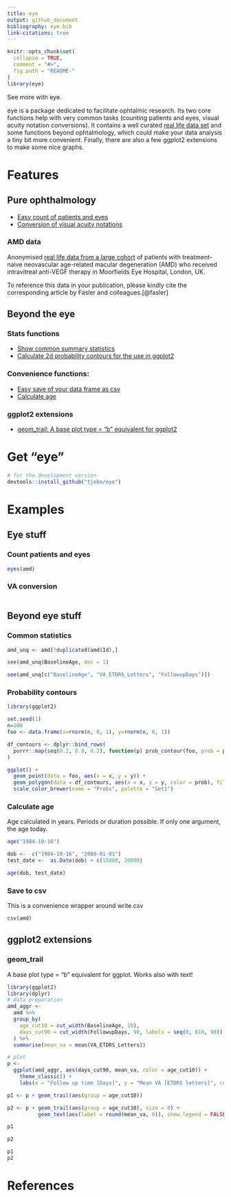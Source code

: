 ```yaml
---
title: eye
output: github_document
bibliography: eye.bib
link-citations: true
---
```


<!-- README.md is generated from README.Rmd. Please edit that file -->

```r
knitr::opts_chunk$set(
  collapse = TRUE,
  comment = "#>",
  fig.path = "README-"
)
library(eye)
```

See more with eye. 

eye is a package dedicated to facilitate ophtalmic research. Its two core functions help with very common tasks (counting patients and eyes, visual acuity notation conversions). It contains a well curated [real life data set](#amd-data) and some functions beyond ophtalmology, which could make your data analysis a tiny bit more convenient. Finally, there are also a few ggplot2 extensions to make some nice graphs. 

# Features
## Pure ophthalmology
- [Easy count of patients and eyes](#count-patients-and-eyes)
- [Conversion of visual acuity notations](#va-conversion)

### AMD data 
Anonymised [real life data from a large cohort](https://datadryad.org/stash/dataset/doi:10.5061/dryad.97r9289) of patients with treatment-naive neovascular age-related macular degeneration (AMD) who received intravitreal anti-VEGF therapy in Moorfields Eye Hospital, London, UK. 

To reference this data in your publication, please kindly cite the corresponding article by Fasler and colleagues.[@fasler] 

## Beyond the eye
### Stats functions
- [Show common summary statistics](#basic-statistics)
- [Calculate 2d probability contours for the use in ggplot2](#probability-contours)

### Convenience functions: 
- [Easy save of your data frame as csv](#save-to-csv)
- [Calculate age](#calculate-age)

### ggplot2 extensions 
- [geom_trail: A base plot type = "b" equivalent for ggplot2](#geom_trail)

# Get "eye"
```r
# for the development version 
devtools::install_github("tjebo/eye")
```

# Examples
## Eye stuff
### Count patients and eyes
```r
eyes(amd)
```

### VA conversion
```r

```

## Beyond eye stuff
### Common statistics
```r
amd_unq <- amd[!duplicated(amd$Id),]

see(amd_unq$BaselineAge, dec = 1)

see(amd_unq[c("BaselineAge", "VA_ETDRS_Letters", "FollowupDays")])
```

### Probability contours
```r
library(ggplot2)

set.seed(1)
n=100
foo <- data.frame(x=rnorm(n, 0, 1), y=rnorm(n, 0, 1))

df_contours <- dplyr::bind_rows(
  purrr::map(seq(0.2, 0.8, 0.2), function(p) prob_contour(foo, prob = p))
)

ggplot() +
  geom_point(data = foo, aes(x = x, y = y)) +
  geom_polygon(data = df_contours, aes(x = x, y = y, color = prob), fill = NA) +
  scale_color_brewer(name = "Probs", palette = "Set1")
```

### Calculate age
Age calculated in years. Periods or duration possible. If only one argument, the age today.
```r
age("1984-10-16")

dob <-  c("1984-10-16", "2000-01-01")
test_date <-  as.Date(dob) + c(15000, 20000)

age(dob, test_date)
```

### Save to csv 
This is a convenience wrapper around write.csv
```r
csv(amd)
```

## ggplot2 extensions
### geom_trail
A base plot type = "b" equivalent for ggplot. Works also with text!
```r
library(ggplot2)
library(dplyr)
# data preparation
amd_aggr <-
  amd %>%
  group_by(
    age_cut10 = cut_width(BaselineAge, 10),
    days_cut90 = cut_width(FollowupDays, 90, labels = seq(0, 810, 90))
  ) %>%
  summarise(mean_va = mean(VA_ETDRS_Letters)) 

# plot
p <-
  ggplot(amd_aggr, aes(days_cut90, mean_va, color = age_cut10)) +
    theme_classic() +
    labs(x = "Follow up time [Days]", y = "Mean VA [ETDRS letters]", color = "Age strata")

p1 <- p + geom_trail(aes(group = age_cut10))

p2 <- p + geom_trail(aes(group = age_cut10), size = 0) +
          geom_text(aes(label = round(mean_va, 0)), show.legend = FALSE)
```
```r
p1 

p2
```
```r
p1
p2
```


# References


